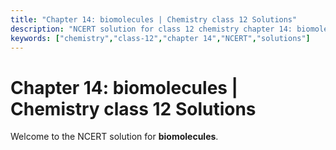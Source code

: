 ```yaml
---
title: "Chapter 14: biomolecules | Chemistry class 12 Solutions"
description: "NCERT solution for class 12 chemistry chapter 14: biomolecules."
keywords: ["chemistry","class-12","chapter 14","NCERT","solutions"]
---
```


# Chapter 14: biomolecules | Chemistry class 12 Solutions

Welcome to the NCERT solution for **biomolecules**.

